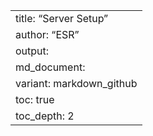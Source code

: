 ---
title: "Server Setup"
author: "ESR"
output:
  md_document:
    variant: markdown_github
    toc: true
    toc_depth: 2
---